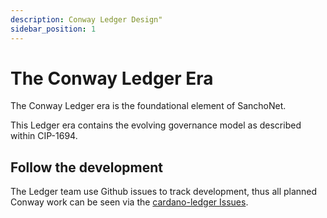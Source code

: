 ```yaml
---
description: Conway Ledger Design"
sidebar_position: 1
---
```


# The Conway Ledger Era

The Conway Ledger era is the foundational element of SanchoNet.

This Ledger era contains the evolving governance model as described within CIP-1694.

## Follow the development

The Ledger team use Github issues to track development, thus all planned Conway work can be seen via the [cardano-ledger Issues](https://github.com/input-output-hk/cardano-ledger/issues?q=is%3Aissue+is%3Aopen+label%3Aconway).